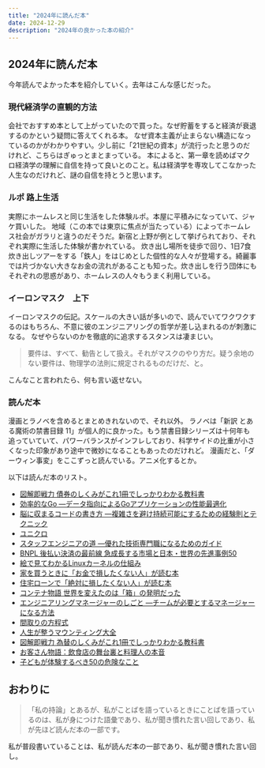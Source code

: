 ```yaml
---
title: "2024年に読んだ本"
date: 2024-12-29
description: "2024年の良かった本の紹介"
---
```


## 2024年に読んだ本
今年読んでよかった本を紹介していく。去年はこんな感じだった。

<ExternalOgp url="https://note.com/sho_hata/n/nce0e2738605e" />


### 現代経済学の直観的方法
<ExternalOgp url="https://bookclub.kodansha.co.jp/product?item=0000323019" />

会社でおすすめ本として上がっていたので買った。なぜ貯蓄をすると経済が衰退するのかという疑問に答えてくれる本。
なぜ資本主義が止まらない構造になっているのかがわかりやすい。少し前に「21世紀の資本」が流行ったと思うのだけれど、こちらはぎゅっとまとまっている。
本によると、第一章を読めばマクロ経済学の理解に自信を持って良いとのこと。私は経済学を専攻してこなかった人生なのだけれど、謎の自信を持とうと思います。

### ルポ 路上生活
<ExternalOgp url="https://www.bokenbooks.com/items/58332041?srsltid=AfmBOordk6fzajq_Z5EaCC9jEyRnaX0xkhMXm8dfACJxoStPDqATfO-R" />

実際にホームレスと同じ生活をした体験ルポ。本屋に平積みになっていて、ジャケ買いした。
地域（この本では東京に焦点が当たっている）によってホームレス社会がガラリと違うのだそうだ。新宿と上野が例として挙げられており、それぞれ実際に生活した体験が書かれている。
炊き出し場所を徒歩で回り、1日7食炊き出しツアーをする「鉄人」をはじめとした個性的な人々が登場する。綺麗事では片づかない大きなお金の流れがあることも知った。炊き出しを行う団体にもそれぞれの思惑があり、ホームレスの人々もうまく利用している。

### イーロンマスク　上下
<ExternalOgp url="https://www.kinokuniya.co.jp/f/dsg-01-9784163917306" />

イーロンマスクの伝記。スケールの大きい話が多いので、読んでいてワクワクするのはもちろん、不意に彼のエンジニアリングの哲学が差し込まれるのが刺激になる。
なぜやらないのかを徹底的に追求するスタンスは凄まじい。
> 要件は、すべて、勧告として扱え。それがマスクのやり方だ。疑う余地のない要件は、物理学の法則に規定されるものだけだ、と。

こんなこと言われたら、何も言い返せない。

### 読んだ本
漫画とラノベを含めるとまとめきれないので、それ以外。
ラノベは「新訳 とある魔術の禁書目録 11」が個人的に良かった。もう禁書目録シリーズは十何年も追っていていて、パワーバランスがインフレしており、科学サイドの比重が小さくなった印象があり途中で微妙になることもあったのだけれど。
漫画だと、「ダーウィン事変」をここずっと読んでいる。アニメ化するとか。

以下は読んだ本のリスト。
- [図解即戦力 債券のしくみがこれ1冊でしっかりわかる教科書](https://amzn.asia/d/5re5QJr)
- [効率的なGo ―データ指向によるGoアプリケーションの性能最適化](https://amzn.asia/d/7Te4Ye8)
- [脳に収まるコードの書き方 ―複雑さを避け持続可能にするための経験則とテクニック](https://amzn.asia/d/hoMMnOm)
- [ユニクロ](https://amzn.asia/d/8hgdFSV)
- [スタッフエンジニアの道 ―優れた技術専門職になるためのガイド](https://amzn.asia/d/9XGLawG)
- [BNPL 後払い決済の最前線 急成長する市場と日本・世界の先進事例50 ](https://amzn.asia/d/gokq5VA)
- [絵で見てわかるLinuxカーネルの仕組み](https://amzn.asia/d/6Ostcgz)
- [家を買うときに「お金で損したくない人」が読む本](https://amzn.asia/d/85wzBLl)
- [住宅ローンで「絶対に損したくない人」が読む本](https://amzn.asia/d/40mzLbl)
- [コンテナ物語 世界を変えたのは「箱」の発明だった](https://amzn.asia/d/iSqkBDK)
- [エンジニアリングマネージャーのしごと ―チームが必要とするマネージャーになる方法](https://amzn.asia/d/fHYELJW)
- [間取りの方程式](https://amzn.asia/d/3Gih1XY)
- [人生が整うマウンティング大全](https://amzn.asia/d/2HVJxkX)
- [図解即戦力 為替のしくみがこれ1冊でしっかりわかる教科書](https://amzn.asia/d/d1UNPf1)
- [お客さん物語：飲食店の舞台裏と料理人の本音](https://amzn.asia/d/36OjzI9)
- [子どもが体験するべき50の危険なこと](https://amzn.asia/d/9MAiFXM)


## おわりに
>「私の持論」とあるが、私がことばを語っているときにことばを語っているのは、私が身につけた語彙であり、私が聞き慣れた言い回しであり、私が先ほど読んだ本の一部です。

私が普段書いていることは、私が読んだ本の一部であり、私が聞き慣れた言い回し。
